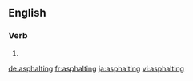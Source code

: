 ==English==

===Verb===
{{head|en}}

# {{present participle of|asphalt}}

[[de:asphalting]]
[[fr:asphalting]]
[[ja:asphalting]]
[[vi:asphalting]]